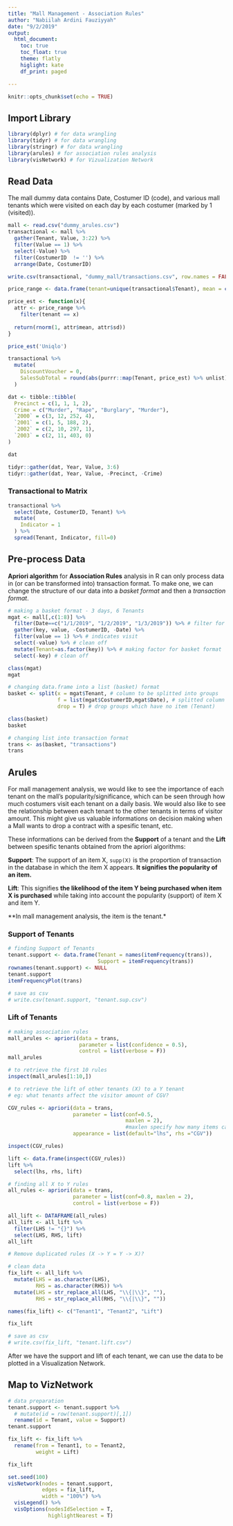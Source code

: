 ```yaml
---
title: "Mall Management - Association Rules"
author: "Nabiilah Ardini Fauziyyah"
date: "9/2/2019"
output: 
  html_document:
    toc: true
    toc_float: true
    theme: flatly
    higlight: kate
    df_print: paged

---
```


```r
knitr::opts_chunk$set(echo = TRUE)
```

## Import Library
```r
library(dplyr) # for data wrangling
library(tidyr) # for data wrangling
library(stringr) # for data wrangling
library(arules) # for association rules analysis
library(visNetwork) # for Vizualization Network
```

## Read Data

The mall dummy data contains Date, Costumer ID (code), and various mall tenants which were visited on each day by each costumer (marked by 1 (visited)).

```r
mall <- read.csv("dummy_arules.csv")
transactional <- mall %>% 
  gather(Tenant, Value, 3:22) %>% 
  filter(Value == 1) %>% 
  select(-Value) %>% 
  filter(CostumerID  != '') %>% 
  arrange(Date, CostumerID) 

write.csv(transactional, "dummy_mall/transactions.csv", row.names = FALSE)
```

```r
price_range <- data.frame(tenant=unique(transactional$Tenant), mean = c(0, 50000, 25000, 120000, 27000, 500000, 18000, 50000, 200000, 300000, 500000, 300000, 800000, 35000, 300000, 700000, 50000, 50000, 1000000, 750000), sd = c(750000, 5000, 5000, 80000, 15000, 150000, 5000, 30000, 100000, 300000, 300000, 200000, 300000, 10000, 150000, 500000, 30000, 30000, 300000, 200000))

price_est <- function(x){
  attr <- price_range %>% 
    filter(tenant == x)
  
  return(rnorm(1, attr$mean, attr$sd))
}

price_est('Uniqlo')

transactional %>% 
  mutate(
    DiscountVoucher = 0,
    SalesSubTotal = round(abs(purrr::map(Tenant, price_est) %>% unlist))
  )
```

```r
dat <- tibble::tibble(
  Precinct = c(1, 1, 1, 2),
  Crime = c("Murder", "Rape", "Burglary", "Murder"),
  `2000` = c(3, 12, 252, 4),
  `2001` = c(1, 5, 188, 2),
  `2002` = c(2, 10, 297, 1),
  `2003` = c(2, 11, 403, 0)
)

dat

tidyr::gather(dat, Year, Value, 3:6)
tidyr::gather(dat, Year, Value, -Precinct, -Crime)
```


### Transactional to Matrix

```r
transactional %>% 
  select(Date, CostumerID, Tenant) %>% 
  mutate(
    Indicator = 1
  ) %>% 
  spread(Tenant, Indicator, fill=0)
```


## Pre-process Data

**Apriori algorithm** for **Association Rules** analysis in R can only process data in (or can be transformed into) transaction format. To make one, we can change the structure of our data into a *basket format* and then a *transaction format*.   

```r
# making a basket format - 3 days, 6 Tenants
mgat <- mall[,c(1:8)] %>% 
  filter(Date==c("1/1/2019", "1/2/2019", "1/3/2019")) %>% # filter for each day visit
  gather(key, value, -CostumerID, -Date) %>% 
  filter(value == 1) %>% # indicates visit
  select(-value) %>% # clean off
  mutate(Tenant=as.factor(key)) %>% # making factor for basket format
  select(-key) # clean off

class(mgat)
mgat
```

```r
# changing data.frame into a list (basket) format
basket <- split(x = mgat$Tenant, # column to be splitted into groups
                f = list(mgat$CostumerID,mgat$Date), # splitted column to be grouped by..
                drop = T) # drop groups which have no item (Tenant)

class(basket)
basket
```

```r
# changing list into transaction format
trans <- as(basket, "transactions")
trans
```

## Arules

For mall management analysis, we would like to see the importance of each tenant on the mall's popularity/significance, which can be seen through how much costumers visit each tenant on a daily basis. We would also like to see the relationship between each tenant to the other tenants in terms of visitor amount. This might give us valuable informations on decision making when a Mall wants to drop a contract with a spesific tenant, etc. 

These informations can be derived from the **Support** of a tenant and the **Lift** between spesific tenants obtained from the apriori algorithms:

**Support**: The support of an item X, `supp(X)` is the proportion of transaction in the database in which the item X appears. **It signifies the popularity of an item.**

**Lift**: This signifies **the likelihood of the item Y being purchased when item X is purchased** while taking into account the popularity (support) of item X and item Y.

**In mall management analysis, the item is the tenant.*

### Support of Tenants

```r
# finding Support of Tenants
tenant.support <- data.frame(Tenant = names(itemFrequency(trans)),
                             Support = itemFrequency(trans))
rownames(tenant.support) <- NULL
tenant.support    
itemFrequencyPlot(trans)

# save as csv
# write.csv(tenant.support, "tenant.sup.csv")
```

### Lift of Tenants

```r
# making association rules
mall_arules <- apriori(data = trans,
                       parameter = list(confidence = 0.5),
                       control = list(verbose = F))
mall_arules
```

```r
# to retrieve the first 10 rules
inspect(mall_arules[1:10,])
```

```r
# to retrieve the lift of other tenants (X) to a Y tenant 
# eg: what tenants affect the visitor amount of CGV? 

CGV_rules <- apriori(data = trans, 
                     parameter = list(conf=0.5, 
                                      maxlen = 2), 
                                      #maxlen specify how many items can be present in one rule
                     appearance = list(default="lhs", rhs ="CGV"))

inspect(CGV_rules)
```

```r
lift <- data.frame(inspect(CGV_rules))
lift %>% 
  select(lhs, rhs, lift)
```

```r
# finding all X to Y rules
all_rules <- apriori(data = trans, 
                     parameter = list(conf=0.8, maxlen = 2),
                     control = list(verbose = F))

all_lift <- DATAFRAME(all_rules)
all_lift <- all_lift %>% 
  filter(LHS != "{}") %>% 
  select(LHS, RHS, lift)
all_lift
```

```r
# Remove duplicated rules (X -> Y = Y -> X)?

# clean data
fix_lift <- all_lift %>%
  mutate(LHS = as.character(LHS),
         RHS = as.character(RHS)) %>% 
  mutate(LHS = str_replace_all(LHS, "\\{|\\}", ""),
         RHS = str_replace_all(RHS, "\\{|\\}", ""))

names(fix_lift) <- c("Tenant1", "Tenant2", "Lift")

fix_lift

# save as csv
# write.csv(fix_lift, "tenant.lift.csv")
```

After we have the support and lift of each tenant, we can use the data to be plotted in a Visualization Network.

## Map to VizNetwork

```r
# data preparation
tenant.support <- tenant.support %>% 
  # mutate(id = row(tenant.support)[,1])
  rename(id = Tenant, value = Support)
tenant.support
```

```r
fix_lift <- fix_lift %>% 
  rename(from = Tenant1, to = Tenant2,
         weight = Lift)

fix_lift
```

```r
set.seed(100)
visNetwork(nodes = tenant.support,
           edges = fix_lift,
           width = "100%") %>%
  visLegend() %>%
  visOptions(nodesIdSelection = T,
             highlightNearest = T)
```
